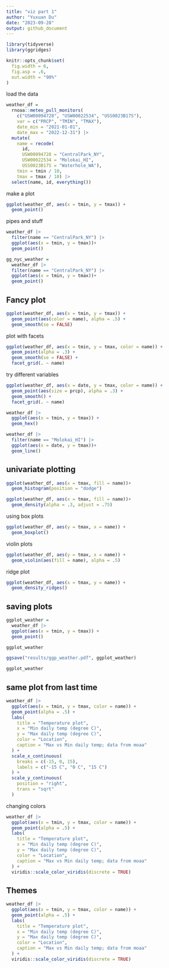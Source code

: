 ```yaml
---
title: "viz part 1"
author: "Yuxuan Du"
date: "2023-09-28"
output: github_document
---
```


```r
library(tidyverse)
library(ggridges)

knitr::opts_chunk$set(
  fig.width = 6,
  fig.asp = .6,
  out.width = "90%"
)
```
load the data
```r
weather_df = 
  rnoaa::meteo_pull_monitors(
    c("USW00094728", "USW00022534", "USS0023B17S"),
    var = c("PRCP", "TMIN", "TMAX"), 
    date_min = "2021-01-01",
    date_max = "2022-12-31") |>
  mutate(
    name = recode(
      id, 
      USW00094728 = "CentralPark_NY", 
      USW00022534 = "Molokai_HI",
      USS0023B17S = "Waterhole_WA"),
    tmin = tmin / 10,
    tmax = tmax / 10) |>
  select(name, id, everything())
```

make a plot
```r
ggplot(weather_df, aes(x = tmin, y = tmax)) +
  geom_point()
```

pipes and stuff
```r
weather_df |>
  filter(name == "CentralPark_NY") |>
  ggplot(aes(x = tmin, y = tmax))+
  geom_point()

gg_nyc_weather = 
  weather_df |>
  filter(name == "CentralPark_NY") |>
  ggplot(aes(x = tmin, y = tmax))+
  geom_point()
```

## Fancy plot
```r
ggplot(weather_df, aes(x = tmin, y = tmax)) +
  geom_point(aes(color = name), alpha = .5) +
  geom_smooth(se = FALSE)
```

plot with facets

```r
ggplot(weather_df, aes(x = tmin, y = tmax, color = name)) +
  geom_point(alpha = .3) +
  geom_smooth(se = FALSE) + 
  facet_grid(. ~ name)
```

try different variables
```r
ggplot(weather_df, aes(x = date, y = tmax, color = name)) +
  geom_point(aes(size = prcp), alpha = .3) +
  geom_smooth() + 
  facet_grid(. ~ name)

```

```r
weather_df |>
  ggplot(aes(x = tmin, y = tmax)) +
  geom_hex()
```


```r
weather_df |>
  filter(name == "Molokai_HI") |>
  ggplot(aes(x = date, y = tmax))+
  geom_line()
```
## univariate plotting
```r
ggplot(weather_df, aes(x = tmax, fill = name))+
  geom_histogram(position = "dodge")

ggplot(weather_df, aes(x = tmax, fill = name))+
  geom_density(alpha = .3, adjust = .75)
```


using box plots
```r
ggplot(weather_df, aes(y = tmax, x = name)) +
  geom_boxplot()
```

violin plots

```r
ggplot(weather_df, aes(y = tmax, x = name)) +
  geom_violin(aes(fill = name), alpha = .5)
```

ridge plot
```r
ggplot(weather_df, aes(x = tmax, y = name)) +
  geom_density_ridges()
```

## saving plots
```r
ggplot_weather = 
  weather_df |>
  ggplot(aes(x = tmin, y = tmax)) + 
  geom_point()

ggplot_weather

ggsave("results/ggp_weather.pdf", ggplot_weather)
```

```r
ggplot_weather
```

## same plot from last time
```r
weather_df |>
  ggplot(aes(x = tmin, y = tmax, color = name)) + 
  geom_point(alpha = .5) + 
  labs(
    title = "Temperature plot", 
    x = "Min daily temp (degree C)", 
    y = "Max daily temp (degree C)", 
    color = "Location", 
    caption = "Max vs Min daily temp; data from moaa"
  ) + 
  scale_x_continuous(
    breaks = c(-15, 0, 15), 
    labels = c("-15 C", "0 C", "15 C")
  ) + 
  scale_y_continuous(
    position = "right", 
    trans = "sqrt"
  )
```


changing colors 
```r
weather_df |>
  ggplot(aes(x = tmin, y = tmax, color = name)) + 
  geom_point(alpha = .5) + 
  labs(
    title = "Temperature plot", 
    x = "Min daily temp (degree C)", 
    y = "Max daily temp (degree C)", 
    color = "Location", 
    caption = "Max vs Min daily temp; data from moaa"
  ) + 
  viridis::scale_color_viridis(discrete = TRUE)
```


## Themes
```r
weather_df |>
  ggplot(aes(x = tmin, y = tmax, color = name)) + 
  geom_point(alpha = .5) + 
  labs(
    title = "Temperature plot", 
    x = "Min daily temp (degree C)", 
    y = "Max daily temp (degree C)", 
    color = "Location", 
    caption = "Max vs Min daily temp; data from moaa"
  ) + 
  viridis::scale_color_viridis(discrete = TRUE)
```